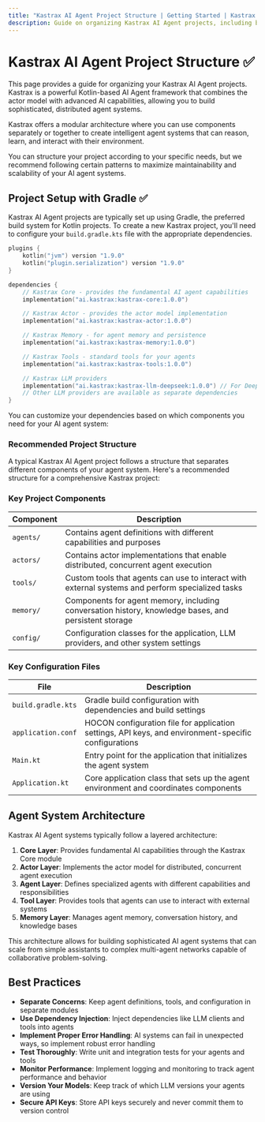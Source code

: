 ```yaml
---
title: "Kastrax AI Agent Project Structure | Getting Started | Kastrax Docs"
description: Guide on organizing Kastrax AI Agent projects, including best practices and recommended structures for building intelligent agent systems.
---
```



# Kastrax AI Agent Project Structure ✅

This page provides a guide for organizing your Kastrax AI Agent projects. Kastrax is a powerful Kotlin-based AI Agent framework that combines the actor model with advanced AI capabilities, allowing you to build sophisticated, distributed agent systems.

Kastrax offers a modular architecture where you can use components separately or together to create intelligent agent systems that can reason, learn, and interact with their environment.

You can structure your project according to your specific needs, but we recommend following certain patterns to maximize maintainability and scalability of your AI agent systems.

## Project Setup with Gradle ✅

Kastrax AI Agent projects are typically set up using Gradle, the preferred build system for Kotlin projects. To create a new Kastrax project, you'll need to configure your `build.gradle.kts` file with the appropriate dependencies.

```kotlin
plugins {
    kotlin("jvm") version "1.9.0"
    kotlin("plugin.serialization") version "1.9.0"
}

dependencies {
    // Kastrax Core - provides the fundamental AI agent capabilities
    implementation("ai.kastrax:kastrax-core:1.0.0")

    // Kastrax Actor - provides the actor model implementation
    implementation("ai.kastrax:kastrax-actor:1.0.0")

    // Kastrax Memory - for agent memory and persistence
    implementation("ai.kastrax:kastrax-memory:1.0.0")

    // Kastrax Tools - standard tools for your agents
    implementation("ai.kastrax:kastrax-tools:1.0.0")

    // Kastrax LLM providers
    implementation("ai.kastrax:kastrax-llm-deepseek:1.0.0") // For DeepSeek integration
    // Other LLM providers are available as separate dependencies
}
```

You can customize your dependencies based on which components you need for your AI agent system:

### Recommended Project Structure

A typical Kastrax AI Agent project follows a structure that separates different components of your agent system. Here's a recommended structure for a comprehensive Kastrax project:

<FileTree>
  <FileTree.Folder name="project-root" defaultOpen>
    <FileTree.Folder name="src" defaultOpen>
      <FileTree.Folder name="main" defaultOpen>
        <FileTree.Folder name="kotlin" defaultOpen>
          <FileTree.Folder name="ai/yourcompany/project" defaultOpen>
            <FileTree.Folder name="agents" defaultOpen>
              <FileTree.File name="AssistantAgent.kt" />
              <FileTree.File name="ResearchAgent.kt" />
              <FileTree.File name="PlannerAgent.kt" />
            </FileTree.Folder>
            <FileTree.Folder name="actors" defaultOpen>
              <FileTree.File name="AgentActor.kt" />
              <FileTree.File name="SupervisorActor.kt" />
            </FileTree.Folder>
            <FileTree.Folder name="tools" defaultOpen>
              <FileTree.File name="SearchTool.kt" />
              <FileTree.File name="DatabaseTool.kt" />
              <FileTree.File name="CalculatorTool.kt" />
            </FileTree.Folder>
            <FileTree.Folder name="memory" defaultOpen>
              <FileTree.File name="AgentMemory.kt" />
              <FileTree.File name="ConversationHistory.kt" />
            </FileTree.Folder>
            <FileTree.Folder name="config" defaultOpen>
              <FileTree.File name="AppConfig.kt" />
              <FileTree.File name="LLMConfig.kt" />
            </FileTree.Folder>
            <FileTree.File name="Main.kt" />
            <FileTree.File name="Application.kt" />
          </FileTree.Folder>
        </FileTree.Folder>
      </FileTree.Folder>
      <FileTree.Folder name="test" defaultOpen>
        <FileTree.Folder name="kotlin" defaultOpen>
          <FileTree.Folder name="ai/yourcompany/project" defaultOpen>
            <FileTree.File name="AgentTests.kt" />
            <FileTree.File name="ActorTests.kt" />
            <FileTree.File name="ToolTests.kt" />
          </FileTree.Folder>
        </FileTree.Folder>
      </FileTree.Folder>
    </FileTree.Folder>
    <FileTree.File name="build.gradle.kts" />
    <FileTree.File name="settings.gradle.kts" />
    <FileTree.File name="gradle.properties" />
    <FileTree.File name="application.conf" />
  </FileTree.Folder>
</FileTree>

### Key Project Components

| Component            | Description                                                                                                |
| -------------------- | ---------------------------------------------------------------------------------------------------------- |
| `agents/`            | Contains agent definitions with different capabilities and purposes                                        |
| `actors/`            | Contains actor implementations that enable distributed, concurrent agent execution                         |
| `tools/`             | Custom tools that agents can use to interact with external systems and perform specialized tasks            |
| `memory/`            | Components for agent memory, including conversation history, knowledge bases, and persistent storage       |
| `config/`            | Configuration classes for the application, LLM providers, and other system settings                        |

### Key Configuration Files

| File                  | Description                                                                                            |
| --------------------- | ------------------------------------------------------------------------------------------------------ |
| `build.gradle.kts`    | Gradle build configuration with dependencies and build settings                                         |
| `application.conf`    | HOCON configuration file for application settings, API keys, and environment-specific configurations    |
| `Main.kt`             | Entry point for the application that initializes the agent system                                       |
| `Application.kt`      | Core application class that sets up the agent environment and coordinates components                    |

## Agent System Architecture

Kastrax AI Agent systems typically follow a layered architecture:

1. **Core Layer**: Provides fundamental AI capabilities through the Kastrax Core module
2. **Actor Layer**: Implements the actor model for distributed, concurrent agent execution
3. **Agent Layer**: Defines specialized agents with different capabilities and responsibilities
4. **Tool Layer**: Provides tools that agents can use to interact with external systems
5. **Memory Layer**: Manages agent memory, conversation history, and knowledge bases

This architecture allows for building sophisticated AI agent systems that can scale from simple assistants to complex multi-agent networks capable of collaborative problem-solving.

## Best Practices

- **Separate Concerns**: Keep agent definitions, tools, and configuration in separate modules
- **Use Dependency Injection**: Inject dependencies like LLM clients and tools into agents
- **Implement Proper Error Handling**: AI systems can fail in unexpected ways, so implement robust error handling
- **Test Thoroughly**: Write unit and integration tests for your agents and tools
- **Monitor Performance**: Implement logging and monitoring to track agent performance and behavior
- **Version Your Models**: Keep track of which LLM versions your agents are using
- **Secure API Keys**: Store API keys securely and never commit them to version control
